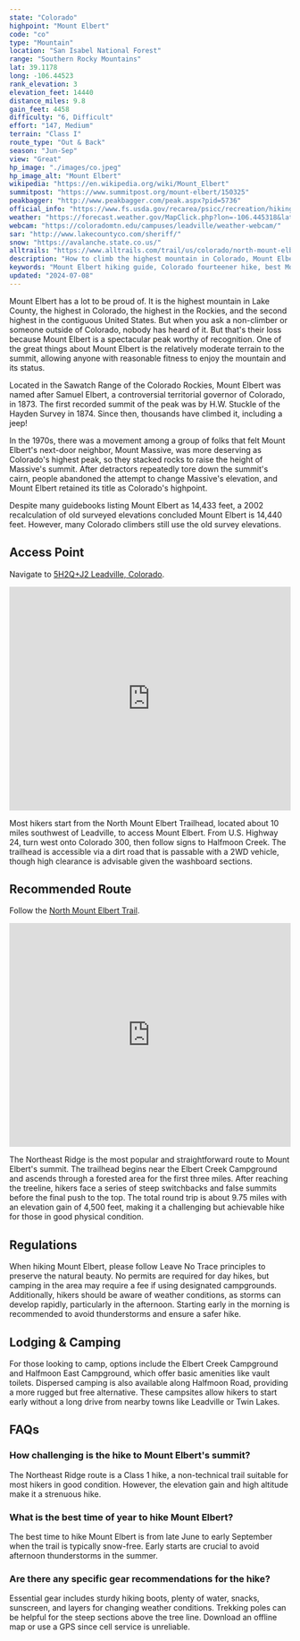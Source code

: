 ```yaml
---
state: "Colorado"
highpoint: "Mount Elbert"
code: "co"
type: "Mountain"
location: "San Isabel National Forest"
range: "Southern Rocky Mountains"
lat: 39.1178
long: -106.44523
rank_elevation: 3
elevation_feet: 14440
distance_miles: 9.8
gain_feet: 4458
difficulty: "6, Difficult"
effort: "147, Medium"
terrain: "Class I"
route_type: "Out & Back"
season: "Jun-Sep"
view: "Great"
hp_image: "./images/co.jpeg"
hp_image_alt: "Mount Elbert"
wikipedia: "https://en.wikipedia.org/wiki/Mount_Elbert"
summitpost: "https://www.summitpost.org/mount-elbert/150325"
peakbagger: "http://www.peakbagger.com/peak.aspx?pid=5736"
official_info: "https://www.fs.usda.gov/recarea/psicc/recreation/hiking/recarea/?recid=12506&actid=50"
weather: "https://forecast.weather.gov/MapClick.php?lon=-106.445318&lat=39.117838"
webcam: "https://coloradomtn.edu/campuses/leadville/weather-webcam/"
sar: "http://www.lakecountyco.com/sheriff/"
snow: "https://avalanche.state.co.us/"
alltrails: "https://www.alltrails.com/trail/us/colorado/north-mount-elbert-trail--3"
description: "How to climb the highest mountain in Colorado, Mount Elbert."
keywords: "Mount Elbert hiking guide, Colorado fourteener hike, best Mount Elbert trails, Mount Elbert summit tips, Colorado highpoint hike, Colorado highest point"
updated: "2024-07-08"
---
```


Mount Elbert has a lot to be proud of. It is the highest mountain in Lake County, the highest in Colorado, the highest in the Rockies, and the second highest in the contiguous United States. But when you ask a non-climber or someone outside of Colorado, nobody has heard of it. But that's their loss because Mount Elbert is a spectacular peak worthy of recognition. One of the great things about Mount Elbert is the relatively moderate terrain to the summit, allowing anyone with reasonable fitness to enjoy the mountain and its status.

Located in the Sawatch Range of the Colorado Rockies, Mount Elbert was named after Samuel Elbert, a controversial territorial governor of Colorado, in 1873. The first recorded summit of the peak was by H.W. Stuckle of the Hayden Survey in 1874. Since then, thousands have climbed it, including a jeep!

In the 1970s, there was a movement among a group of folks that felt Mount Elbert's next-door neighbor, Mount Massive, was more deserving as Colorado's highest peak, so they stacked rocks to raise the height of Massive's summit. After detractors repeatedly tore down the summit's cairn, people abandoned the attempt to change Massive's elevation, and Mount Elbert retained its title as Colorado's highpoint.

Despite many guidebooks listing Mount Elbert as 14,433 feet, a 2002 recalculation of old surveyed elevations concluded Mount Elbert is 14,440 feet. However, many Colorado climbers still use the old survey elevations.

## Access Point
Navigate to <a target="_blank" href="https://maps.app.goo.gl/oK2pcrpAfCtpybDNA">5H2Q+J2 Leadville, Colorado</a>.

<iframe src="https://www.google.com/maps/embed?pb=!1m18!1m12!1m3!1d10229.861816790519!2d-106.419728201561!3d39.14019188330039!2m3!1f0!2f0!3f0!3m2!1i1024!2i768!4f13.1!3m3!1m2!1s0x876a9896bb697417%3A0x7db7846336fd41c1!2sMt%20Elbert%20Trailhead!5e0!3m2!1sen!2sus!4v1721742412489!5m2!1sen!2sus" width="100%" height="400" style="border:0;" allowfullscreen="" loading="lazy" referrerpolicy="no-referrer-when-downgrade"></iframe>

Most hikers start from the North Mount Elbert Trailhead, located about 10 miles southwest of Leadville, to access Mount Elbert. From U.S. Highway 24, turn west onto Colorado 300, then follow signs to Halfmoon Creek. The trailhead is accessible via a dirt road that is passable with a 2WD vehicle, though high clearance is advisable given the washboard sections.

## Recommended Route
Follow the <a target="_blank" href="https://www.alltrails.com/trail/us/colorado/north-mount-elbert-trail--3">North Mount Elbert Trail</a>.

<iframe class="alltrails" src="https://www.alltrails.com/widget/trail/us/colorado/north-mount-elbert-trail--3?scrollZoom=false&elevationDiagram=false&u=i&sh=cmpl5n" width="100%" height="400" frameborder="0" scrolling="no" marginheight="0" marginwidth="0" title="AllTrails: Trail Guides and Maps for Hiking, Camping, and Running"></iframe>

The Northeast Ridge is the most popular and straightforward route to Mount Elbert's summit. The trailhead begins near the Elbert Creek Campground and ascends through a forested area for the first three miles. After reaching the treeline, hikers face a series of steep switchbacks and false summits before the final push to the top. The total round trip is about 9.75 miles with an elevation gain of 4,500 feet, making it a challenging but achievable hike for those in good physical condition.

## Regulations
When hiking Mount Elbert, please follow Leave No Trace principles to preserve the natural beauty. No permits are required for day hikes, but camping in the area may require a fee if using designated campgrounds. Additionally, hikers should be aware of weather conditions, as storms can develop rapidly, particularly in the afternoon. Starting early in the morning is recommended to avoid thunderstorms and ensure a safer hike.

## Lodging & Camping
For those looking to camp, options include the Elbert Creek Campground and Halfmoon East Campground, which offer basic amenities like vault toilets. Dispersed camping is also available along Halfmoon Road, providing a more rugged but free alternative. These campsites allow hikers to start early without a long drive from nearby towns like Leadville or Twin Lakes.

## FAQs

### How challenging is the hike to Mount Elbert's summit?
The Northeast Ridge route is a Class 1 hike, a non-technical trail suitable for most hikers in good condition. However, the elevation gain and high altitude make it a strenuous hike.

### What is the best time of year to hike Mount Elbert?
The best time to hike Mount Elbert is from late June to early September when the trail is typically snow-free. Early starts are crucial to avoid afternoon thunderstorms in the summer.

### Are there any specific gear recommendations for the hike?
Essential gear includes sturdy hiking boots, plenty of water, snacks, sunscreen, and layers for changing weather conditions. Trekking poles can be helpful for the steep sections above the tree line. Download an offline map or use a GPS since cell service is unreliable.

